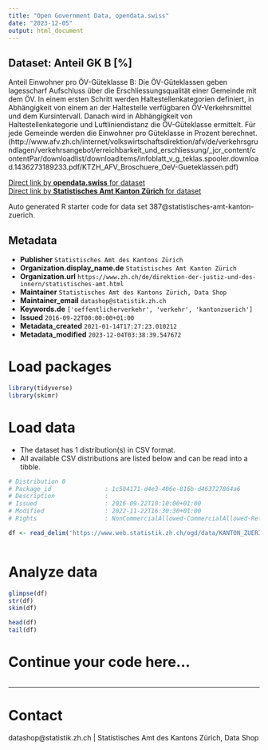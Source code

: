```yaml
---
title: "Open Government Data, opendata.swiss"
date: "2023-12-05"
output: html_document
---
```


## Dataset: Anteil GK B [%]

Anteil Einwohner pro ÖV-Güteklasse B: Die ÖV-Güteklassen geben lagesscharf Aufschluss über die Erschliessungsqualität einer Gemeinde mit dem ÖV. In einem ersten Schritt werden Haltestellenkategorien definiert, in Abhängigkeit von einem an der Haltestelle verfügbaren ÖV-Verkehrsmittel und dem Kursintervall.  Danach wird in Abhängigkeit von Haltestellenkategorie und Luftliniendistanz die ÖV-Güteklasse ermittelt. Für jede Gemeinde werden die Einwohner pro Güteklasse in Prozent berechnet. (http://www.afv.zh.ch/internet/volkswirtschaftsdirektion/afv/de/verkehrsgrundlagen/verkehrsangebot/erreichbarkeit_und_erschliessung/_jcr_content/contentPar/downloadlist/downloaditems/infoblatt_v_g_teklas.spooler.download.1436273189233.pdf/KTZH_AFV_Broschuere_OeV-Gueteklassen.pdf)

[Direct link by **opendata.swiss** for dataset](https://opendata.swiss/de/dataset/anteil-gk-b)<br>
[Direct link by **Statistisches Amt Kanton Zürich** for dataset](https://www.zh.ch/de/politik-staat/gemeinden/gemeindeportraet.html)

Auto generated R starter code for data set 387@statistisches-amt-kanton-zuerich.

## Metadata

- **Publisher** `Statistisches Amt des Kantons Zürich`
- **Organization.display_name.de** `Statistisches Amt Kanton Zürich`
- **Organization.url** `https://www.zh.ch/de/direktion-der-justiz-und-des-innern/statistisches-amt.html`
- **Maintainer** `Statistisches Amt des Kantons Zürich, Data Shop`
- **Maintainer_email** `datashop@statistik.zh.ch`
- **Keywords.de** `['oeffentlicherverkehr', 'verkehr', 'kantonzuerich']`
- **Issued** `2016-09-22T00:00:00+01:00`
- **Metadata_created** `2021-01-14T17:27:23.010212`
- **Metadata_modified** `2023-12-04T03:38:39.547672`


# Load packages

```r

library(tidyverse)
library(skimr)

```

# Load data

-   The dataset has 1 distribution(s) in CSV format.
-   All available CSV distributions are listed below and can be read into a tibble.

```r

# Distribution 0
# Package_id               : 1c504171-d4e3-406e-816b-d463727864a6
# Description              : 
# Issued                   : 2016-09-22T10:10:00+01:00
# Modified                 : 2022-11-22T16:30:30+01:00
# Rights                   : NonCommercialAllowed-CommercialAllowed-ReferenceRequired

df <- read_delim('https://www.web.statistik.zh.ch/ogd/data/KANTON_ZUERICH_822.csv')



```

# Analyze data

```r

glimpse(df)
str(df)
skim(df)

head(df)
tail(df)

```

# Continue your code here...

```r

```

------------------------------------------------------------------------

# Contact

datashop@statistik.zh.ch | Statistisches Amt des Kantons Zürich, Data Shop

